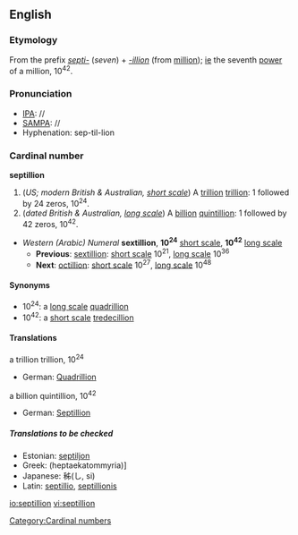 {{see|Septillion}}

==English==

===Etymology===
From the prefix ''[[septi-]]'' (''seven'') + ''[[-illion]]'' (from [[million]]); [[ie]] the seventh [[power]] of a million, 10<sup>42</sup>.

===Pronunciation===
*[[IPA]]: //
*[[SAMPA]]: //
*Hyphenation: sep-til-lion
*:{{rhymes|ɪljən}}

===Cardinal number===
'''septillion'''
# (''US; modern British & Australian, [[w:Long and short scales|short scale]]'') A [[trillion]] [[trillion]]: 1 followed by 24 zeros, 10<sup>24</sup>.
# (''dated British & Australian, [[w:Long and short scales|long scale]]'') A [[billion]] [[quintillion]]: 1 followed by 42 zeros, 10<sup>42</sup>.

*''Western (Arabic) Numeral'' '''sextillion''', '''10<sup>24</sup>''' [[w:Long and short scales|short scale]], '''10<sup>42</sup>''' [[w:Long and short scales|long scale]]
**'''Previous''': [[sextillion]]: [[w:Long and short scales|short scale]] 10<sup>21</sup>, [[w:Long and short scales|long scale]] 10<sup>36</sup>
**'''Next''': [[octillion]]: [[w:Long and short scales|short scale]] 10<sup>27</sup>, [[w:Long and short scales|long scale]] 10<sup>48</sup>

====Synonyms====
*10<sup>24</sup>: a [[w:Long and short scales|long scale]] [[quadrillion]]
*10<sup>42</sup>: a [[w:Long and short scales|short scale]] [[tredecillion]]

====Translations====
;a trillion trillion, 10<sup>24</sup>
{{top}}
*German: [[Quadrillion]] {{f}}
{{mid}}
{{bottom}}

;a billion quintillion, 10<sup>42</sup>
{{top}}
*German: [[Septillion]] {{f}}
{{mid}}
{{bottom}}

=====Translations to be checked=====
{{checktrans}}
*Estonian: [[septiljon]]
*Greek: (heptaekatommyria)]
*Japanese: 秭(し, si)
*Latin: [[septillio]], [[septillionis]]

[[Category:Cardinal numbers]]

[[io:septillion]]
[[vi:septillion]]